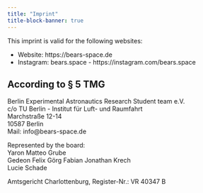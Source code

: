 ---
title: "Imprint"
title-block-banner: true
---

This imprint is valid for the following websites:

* Website: https://bears-space.de
* Instagram: bears.space - https://instagram.com/bears.space


## According to § 5 TMG

Berlin Experimental Astronautics Research Student team e.V.  
c/o TU Berlin - Institut für Luft- und Raumfahrt  
Marchstraße 12-14  
10587 Berlin  
Mail: info@bears-space.de

Represented by the board:  
Yaron Matteo Grube  
Gedeon Felix Görg 
Fabian Jonathan Krech  
Lucie Schade  

Amtsgericht Charlottenburg, Register-Nr.: VR 40347 B
